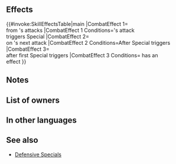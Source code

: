 {{Special
|tagid=SID_反竜穿・承
|intID=3954
|exclusive=1
|canUseWeapon={{WeaponList|exclude=Staff}}
|canUseMove={{MoveList|All}}
|cost=500
|cooldown=3
|effect=Reduces damage from foe's attacks by 40%. After Special triggers, unit's next attack deals damage = 40% of unit's Atk. (Boost resets at the end of combat.) If foe has the "attacks twice" effect, grants Special cooldown count-2 to unit after first Special trigger per combat. 
|required=Negating Fang
|properties=defensive_special
}}
==Effects==
{{#invoke:SkillEffectsTable|main
|CombatEffect 1={{Eft|Damage Reduction|40%}}<br>from {{Tgt|Foe}}'s attacks
|CombatEffect 1 Conditions={{Tgt|Foe}}'s attack<br>triggers Special
|CombatEffect 2={{Eft|Damage boost|40% of {{Tgt|Unit}}'s Atk}}<br>on {{Tgt|Unit}}'s next attack
|CombatEffect 2 Conditions=After Special triggers
|CombatEffect 3={{Eft|Reduce Cooldown|2}}<br>after first Special triggers
|CombatEffect 3 Conditions={{Tgt|Foe}} has an<br>{{Eft|Attack Twice}} effect
}}

==Notes==
{{DefensiveSkill}}
{{DamagePercentageReduction}}
{{AtkDamageBoost|special=0}}
{{CombatCooldownCount|-2}}
==List of owners==
{{Skill Hero List}}
==In other languages==
{{OtherLanguages
|japanese=反竜穿・承
|german=Tilgungsbiss II
|spanishEU=Colmillo reneg. II
|spanishLA=Colmillo reneg. II
|french=Croc négatif II
|italian=Zanna negatrice II
|chineseTW=反龍穿・承
|portuguese=Presa renegada II
}}
==See also==
{{See also skills|cond=Description LIKE 'Deals damage = __% of unit_s Atk%' OR Description LIKE '%boosts damage%by __% of unit_s Atk%' OR Description LIKE '%reduces damage from foe_s attacks%next attack%'}}
* [[:Category:Defensive Specials|Defensive Specials]]
{{Specials Navbox}}